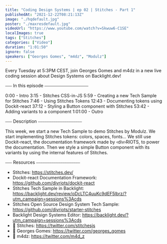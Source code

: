 ```yaml
---
title: "Coding Design Systems | ep 02 | Stitches - Part 1"
publishedAt: "2021-12-22T08:21:13Z"
image: "./hqdefault.jpg"
poster: "./maxresdefault.jpg"
videoUrl: "https://www.youtube.com/watch?v=Skwuw6-C1SE"
localImages: true
tags: ["Stitches"]
categories: ["Video"]
duration: "1:01:50"
ignore: false
speakers: ["Georges Gomes", "m4dz", "Modulz"]
---
```


Every Tuesday at 5:3PM CEST, join Georges Gomes and m4dz in a new live coding session about Design Systems on Backlight.dev!

⎯⎯⎯ In this episode ⎯⎯⎯⎯⎯⎯⎯⎯⎯⎯⎯⎯⎯⎯⎯⎯⎯⎯⎯⎯

0:00 - Intro
3:15 - Stitches CSS-in-JS
5:59 - Creating a new Tech Sample for Stitches
7:46 - Using Stitches Tokens
12:43 - Documenting tokens using Dockit-react
37:12 - Styling a Button component with Stitches
53:42 - Adding variants to a component
1:01:00 - Outro

⎯⎯⎯ Description ⎯⎯⎯⎯⎯⎯⎯⎯⎯⎯⎯⎯⎯⎯⎯⎯⎯⎯⎯⎯

This week, we start a new Tech Sample to demo Stitches by Modulz. We start implementing Stitches tokens: colors, spaces, fonts… We still use Dockit-react, the documentation framework made by ‹div›RIOTS, to power the documentation. Then we style a simple Button component with its variants by using the internal features of Stitches.

⎯⎯⎯ Resources ⎯⎯⎯⎯⎯⎯⎯⎯⎯⎯⎯⎯⎯⎯⎯⎯⎯⎯⎯⎯

- Stitches: https://stitches.dev/
- Dockit-react Documentation Framework: https://github.com/divriots/dockit-react
- Stitches Tech Sample in Backlight: https://backlight.dev/review/oDcLTC4uuKc9dEF5lbrz/?utm_campaign=sessions%3Acds
- Stitches Open Source Design System Tech Sample: https://github.com/divriots/starter-stitches
- Backlight Design Systems Editor: https://backlight.dev/?utm_campaign=sessions%3Acds
- 🐥 Stitches: https://twitter.com/stitchesjs
- 🐥 Georges Gomes: https://twitter.com/georges_gomes
- 🐥 m4dz: https://twitter.com/m4d_z
